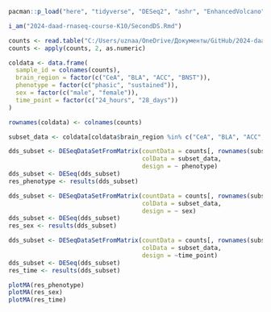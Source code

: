 ```r
pacman::p_load("here", "tidyverse", "DESeq2", "ashr", "EnhancedVolcano")
```

```r
i_am("2024-daad-rnaseq-course-K10/SecondDS.Rmd")
```

```r
counts <- read.table("C:/Users/uznaa/OneDrive/Документы/GitHub/2024-daad-rnaseq-course-K10/GSE223269_Raw_gene_counts_matrix.txt", header = TRUE, row.names = 1, sep = "\t")
counts <- apply(counts, 2, as.numeric)
```


```r
coldata <- data.frame(
  sample_id = colnames(counts),
  brain_region = factor(c("CeA", "BLA", "ACC", "BNST")),
  phenotype = factor(c("phasic", "sustained")),
  sex = factor(c("male", "female")),
  time_point = factor(c("24_hours", "28_days"))
)

rownames(coldata) <- colnames(counts)
```

```r
subset_data <- coldata[coldata$brain_region %in% c("CeA", "BLA", "ACC", "BNST"), ]
```


```r
dds_subset <- DESeqDataSetFromMatrix(countData = counts[, rownames(subset_data)], 
                                     colData = subset_data, 
                                     design = ~ phenotype)
dds_subset <- DESeq(dds_subset)
res_phenotype <- results(dds_subset)

```

```r
dds_subset <- DESeqDataSetFromMatrix(countData = counts[, rownames(subset_data)], 
                                     colData = subset_data, 
                                     design = ~ sex)
dds_subset <- DESeq(dds_subset)
res_sex <- results(dds_subset)
```

```r
dds_subset <- DESeqDataSetFromMatrix(countData = counts[, rownames(subset_data)], 
                                     colData = subset_data, 
                                     design = ~time_point)
dds_subset <- DESeq(dds_subset)
res_time <- results(dds_subset)
```

```r
plotMA(res_phenotype)
plotMA(res_sex)
plotMA(res_time)
```

